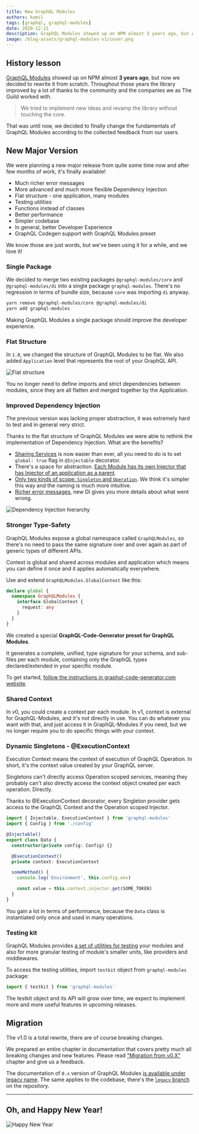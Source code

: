 ```yaml
---
title: New GraphQL Modules
authors: kamil
tags: [graphql, graphql-modules]
date: 2020-12-21
description: GraphQL Modules showed up on NPM almost 3 years ago, but now we decided to rewrite it from scratch.
image: /blog-assets/graphql-modules-v1/cover.png
---
```



<Article />

# History lesson

[GraphQL Modules](https://graphql-modules.com) showed up on NPM almost **3 years ago**, but now we decided to rewrite it from scratch.
Throughout those years the library improved by a lot of thanks to the community and the companies we as The Guild worked with.

> We tried to implement new ideas and revamp the library without touching the core.

That was until now, we decided to finally change the fundamentals of GraphQL Modules according to the collected feedback from our users.

# New Major Version

We were planning a new major release from quite some time now and after few months of work, it's finally available!

- Much richer error messages
- More advanced and much more flexible Dependency Injection
- Flat structure - one application, many modules
- Testing utilities
- Functions instead of classes
- Better performance
- Simpler codebase
- In general, better Developer Experience
- GraphQL Codegen support with GraphQL Modules preset

We know those are just words, but we've been using it for a while, and we love it!

### Single Package

We decided to merge two existing packages `@graphql-modules/core` and `@graphql-modules/di` into a single package `graphql-modules`.
There's no regression in terms of bundle size, because `core` was importing `di` anyway.

```sh
yarn remove @graphql-modules/core @graphql-modules/di
yarn add graphql-modules
```

Making GraphQL Modules a single package should improve the developer experience.

### Flat Structure

In `1.0`, we changed the structure of GraphQL Modules to be flat. We also added `Application` level that represents the root of your GraphQL API.

![Flat structure](../../public/blog-assets/graphql-modules-v1/flat-structure.png)

You no longer need to define imports and strict dependencies between modules, since they are all flatten and merged together by the Application.

### Improved Dependency Injection

The previous version was lacking proper abstraction, it was extremely hard to test and in general very strict.

Thanks to the flat structure of GraphQL Modules we were able to rethink the implementation of Dependency Injection. What are the benefits?

- [Sharing Services](https://graphql-modules.com/docs/di/providers#global-providers-and-token) is now easier than ever, all you need to do is to set `global: true` flag in `@Injectable` decorator.
- There's a space for abstraction. [Each Module has its own Injector that has Injector of an application as a parent](https://graphql-modules.com/docs/di/introduction).
- [Only two kinds of scope: `Singleton` and `Operation`](https://graphql-modules.com/docs/di/scopes). We think it's simpler this way and the naming is much more intuitive.
- [Richer error messages](https://github.com/Urigo/graphql-modules/blob/master/packages/graphql-modules/tests/di-errors.spec.ts), new DI gives you more details about what went wrong.

![Dependency Injection hierarchy](../../public/blog-assets/graphql-modules-v1/di-hierarchy.png)

### Stronger Type-Safety

GraphQL Modules expose a global namespace called `GraphQLModules`, so there's no need to pass the same signature over and over again as part of generic types of different APIs.

Context is global and shared across modules and application which means you can define it once and it applies automatically everywhere.

Use and extend `GraphQLModules.GlobalContext` like this:

```typescript
declare global {
  namespace GraphQLModules {
    interface GlobalContext {
      request: any
    }
  }
}
```

We created a special **GraphQL-Code-Generator preset for GraphQL Modules**.

It generates a complete, unified, type signature for your schema, and sub-files per each module, containing only the GraphQL types declared/extended in your specific module.

To get started, [follow the instructions in graphql-code-generator.com website](https://graphql-code-generator.com/docs/presets/graphql-modules).

### Shared Context

In v0, you could create a context per each module.
In v1, context is external for GraphQL-Modules, and it's not directly in use.
You can do whatever you want with that, and just access it in GraphQL-Modules if you need, but we no longer require you to do specific things with your context.

### Dynamic Singletons - @ExecutionContext

Execution Context means the context of execution of GraphQL Operation. In short, it's the context value created by your GraphQL server.

Singletons can't directly access Operation scoped services, meaning they probably can't also directly access the context object created per each operation. Directly.

Thanks to @ExecutionContext decorator, every Singleton provider gets access to the GraphQL Context and the Operation scoped Injector.

```typescript
import { Injectable, ExecutionContext } from 'graphql-modules'
import { Config } from './config'

@Injectable()
export class Data {
  constructor(private config: Config) {}

  @ExecutionContext()
  private context: ExecutionContext

  someMethod() {
    console.log('Environment', this.config.env)

    const value = this.context.injector.get(SOME_TOKEN)
  }
}
```

You gain a lot in terms of performance, because the `Data` class is instantiated only once and used in many operations.

### Testing kit

GraphQL Modules provides [a set of utilities for testing](https://graphql-modules.com/docs/essentials/testing) your modules and also for more granular testing of module's smaller units, like providers and middlewares.

To access the testing utilities, import `testkit` object from `graphql-modules` package:

```ts
import { testkit } from 'graphql-modules'
```

The testkit object and its API will grow over time, we expect to implement more and more useful features in upcoming releases.

# Migration

The v1.0 is a total rewrite, there are of course breaking changes.

We prepared an entire chapter in documentation that covers pretty much all breaking changes and new features. Please read ["Migration from v0.X"](https://graphql-modules.com/docs/recipes/migration) chapter and give us a feedback.

The documentation of `0.x` version of GraphQL Modules [is available under legacy name](https://graphql-modules.com/docs/legacy/introduction/getting-started). The same applies to the codebase, there's the [`legacy` branch](https://github.com/Urigo/graphql-modules/tree/legacy) on the repository.

---

# Oh, and Happy New Year!

![Happy New Year](../../public/blog-assets/graphql-modules-v1/new-year.png)
